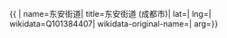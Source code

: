 {{ {{{1|PRC admin/showdata}}}|
name=东安街道|
title=东安街道 (成都市)|
lat=|
lng=|
wikidata=Q101384407|
wikidata-original-name=|
arg={{{arg|}}}}}